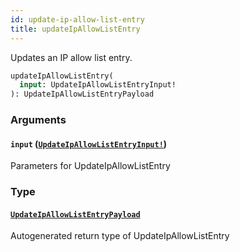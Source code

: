 ```yaml
---
id: update-ip-allow-list-entry
title: updateIpAllowListEntry
---
```


Updates an IP allow list entry.

```graphql
updateIpAllowListEntry(
  input: UpdateIpAllowListEntryInput!
): UpdateIpAllowListEntryPayload

```

### Arguments

#### `input` ([`UpdateIpAllowListEntryInput!`](/docs/api/inputs/update-ip-allow-list-entry-input))

Parameters for UpdateIpAllowListEntry

### Type

#### [`UpdateIpAllowListEntryPayload`](/docs/api/objects/update-ip-allow-list-entry-payload)

Autogenerated return type of UpdateIpAllowListEntry
